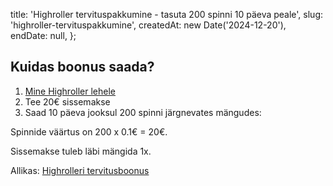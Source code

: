
  title: 'Highroller tervituspakkumine - tasuta 200 spinni 10 päeva peale',
  slug: 'highroller-tervituspakkumine',
  createdAt: new Date('2024-12-20'),
  endDate: null,
};

<ArticleHeader image={headerImage} title={metadata.title} />

<BonusValid date={metadata.endDate} />

## Kuidas boonus saada?

1. [Mine Highroller lehele](https://www.highroller.com)
2. Tee 20€ sissemakse
3. Saad 10 päeva jooksul 200 spinni järgnevates mängudes:

<Table
  headers={['Päev', 'Mäng']}
  rows={[
    ['1. päev', 'Money Train 3'],
    ['2. päev', 'Midas Golden Touch'],
    ['3. päev', 'Fire in the Hole XBomb'],
    ['4. päev', 'Gates of Olympus'],
    ['5. päev', 'Esqueleto Explosivo 2'],
    ['6. päev', 'Sweet Bonanza'],
    ['7. päev', 'Razor Shark'],
    ['8. päev', 'Carnival Queen'],
    ['9. päev', 'Starstruck'],
    ['10. päev', 'Big Bass Bonanza'],
  ]}
/>

Spinnide väärtus on 200 x 0.1€ = 20€.

Sissemakse tuleb läbi mängida 1x.

Allikas: [Highrolleri tervitusboonus](https://www.highroller.com/et-ee/promotions/tervitusboonus)

<BonusUsed slug={metadata.slug} />
